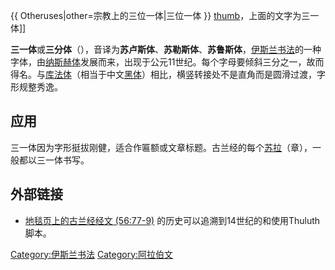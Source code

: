 {{ Otheruses|other=宗教上的三位一体|三位一体 }}
{{expand|time=2012-12-28T06:55:45+00:00}}
{{unreferenced|time=2010-07-07T07:32:11+00:00}}
[[文件:Flag_of_Saudi_Arabia.svg|thumb]]，上面的文字为三一体]]

'''三一体'''或'''三分体'''（{{Lang-ar|ثلث}}），音译为'''苏卢斯体'''、'''苏勒斯体'''、'''苏鲁斯体'''，[[伊斯兰书法|伊斯兰书法]]的一种字体，由[[纳斯赫体|纳斯赫体]]发展而来，出现于公元11世纪。每个字母要倾斜三分之一，故而得名。与[[库法体|库法体]]（相当于中文[[黑体|黑体]]）相比，横竖转接处不是直角而是圆滑过渡，字形规整秀逸。

== 应用 ==
三一体因为字形挺拔刚健，适合作匾额或文章标题。古兰经的每个[[苏拉|苏拉]]（章），一般都以三一体书写。

==外部链接==
*[http://www.wdl.org/zh/item/6801 地毯页上的古兰经经文 (56:77-9)]{{Wayback|url=http://www.wdl.org/zh/item/6801 |date=20150909020408 }} 的历史可以追溯到14世纪的和使用Thuluth脚本。

{{阿拉伯语言}}

[[Category:伊斯兰书法|Category:伊斯兰书法]]
[[Category:阿拉伯文|Category:阿拉伯文]]